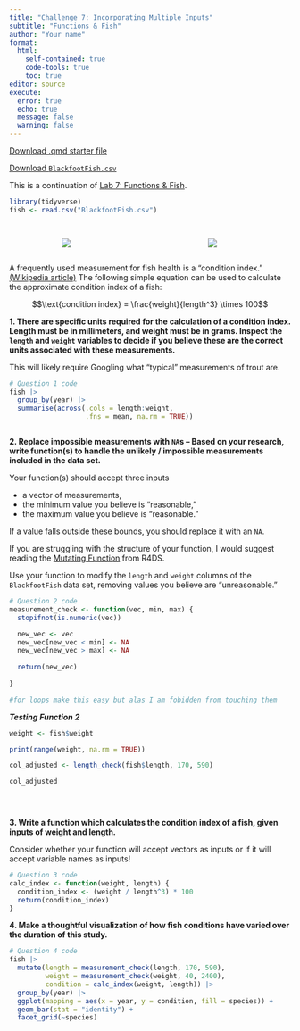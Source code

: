 ```yaml
---
title: "Challenge 7: Incorporating Multiple Inputs"
subtitle: "Functions & Fish"
author: "Your name"
format: 
  html:
    self-contained: true
    code-tools: true
    toc: true
editor: source
execute: 
  error: true
  echo: true
  message: false
  warning: false
---
```


[Download .qmd starter file](challenge7-functions-and-fish.qmd)

[Download `BlackfootFish.csv`](BlackfootFish.csv)

This is a continuation of [Lab 7: Functions & Fish](https://earobinson95.github.io/stat331-calpoly/lab-assignments/lab7/lab7-functions-and-fish.html).

```r
library(tidyverse)
fish <- read.csv("BlackfootFish.csv")
                 
```

<center>

::: columns
::: {.column width="25%"}
![](https://github.com/earobinson95/stat331-calpoly/blob/master/lab-assignments/lab7/images/smallest_trout.jpg?raw=true)
:::

::: {.column width="40%"}
![](https://github.com/earobinson95/stat331-calpoly/blob/master/lab-assignments/lab7/images/largest_trout.png?raw=true)
:::
:::

</center>

A frequently used measurement for fish health is a "condition index." [(Wikipedia article)](https://en.wikipedia.org/wiki/Condition_index_in_fish) The following simple equation can be used to calculate the approximate condition index of a fish:

$$\text{condition index} = \frac{weight}{length^3} \times 100$$

**1. There are specific units required for the calculation of a condition index. Length must be in millimeters, and weight must be in grams. Inspect the `length` and `weight` variables to decide if you believe these are the correct units associated with these measurements.**

:::callout-tip
This will likely require Googling what "typical" measurements of trout are.
:::

```r
# Question 1 code
fish |>
  group_by(year) |>
  summarise(across(.cols = length:weight, 
                   .fns = mean, na.rm = TRUE))



```

**2. Replace impossible measurements with `NA`s -- Based on your research, write function(s) to handle the unlikely / impossible measurements included in the data set.**

Your function(s) should accept three inputs 

+ a vector of measurements,
+ the minimum value you believe is "reasonable,"
+ the maximum value you believe is "reasonable." 

If a value falls outside these bounds, you should replace it with an `NA`.

::: callout-tip
If you are struggling with the structure of your function, I would suggest reading the [Mutating Function](https://r4ds.hadley.nz/functions.html#mutate-functions) from R4DS.
:::

Use your function to modify the `length` and `weight` columns of the `BlackfootFish` data set, removing values you believe are "unreasonable."

```r
# Question 2 code
measurement_check <- function(vec, min, max) {
  stopifnot(is.numeric(vec))

  new_vec <- vec
  new_vec[new_vec < min] <- NA
  new_vec[new_vec > max] <- NA
  
  return(new_vec)
  
}

#for loops make this easy but alas I am fobidden from touching them
```

***Testing Function 2***
```r
weight <- fish$weight

print(range(weight, na.rm = TRUE))

col_adjusted <- length_check(fish$length, 170, 590)

col_adjusted


  

```

**3. Write a function which calculates the condition index of a fish, given inputs of weight and length.**

::: callout-warning
Consider whether your function will accept vectors as inputs or if it will accept variable names as inputs!
:::

```r
# Question 3 code
calc_index <- function(weight, length) {
  condition_index <- (weight / length^3) * 100
  return(condition_index)
}


```

**4. Make a thoughtful visualization of how fish conditions have varied over the duration of this study.**

```r
# Question 4 code
fish |>
  mutate(length = measurement_check(length, 170, 590),
         weight = measurement_check(weight, 40, 2400),
         condition = calc_index(weight, length)) |>
  group_by(year) |>
  ggplot(mapping = aes(x = year, y = condition, fill = species)) +
  geom_bar(stat = "identity") +
  facet_grid(~species)


```